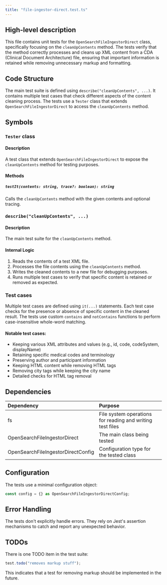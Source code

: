```yaml
---
title: "file-ingestor-direct.test.ts"
---
```


## High-level description
This file contains unit tests for the `OpenSearchFileIngestorDirect` class, specifically focusing on the `cleanUpContents` method. The tests verify that the method correctly processes and cleans up XML content from a CDA (Clinical Document Architecture) file, ensuring that important information is retained while removing unnecessary markup and formatting.

## Code Structure
The main test suite is defined using `describe("cleanUpContents", ...)`. It contains multiple test cases that check different aspects of the content cleaning process. The tests use a `Tester` class that extends `OpenSearchFileIngestorDirect` to access the `cleanUpContents` method.

## Symbols

### `Tester` class
#### Description
A test class that extends `OpenSearchFileIngestorDirect` to expose the `cleanUpContents` method for testing purposes.

#### Methods
##### `testIt(contents: string, trace?: boolean): string`
Calls the `cleanUpContents` method with the given contents and optional tracing.

### `describe("cleanUpContents", ...)`
#### Description
The main test suite for the `cleanUpContents` method.

#### Internal Logic
1. Reads the contents of a test XML file.
2. Processes the file contents using the `cleanUpContents` method.
3. Writes the cleaned contents to a new file for debugging purposes.
4. Runs multiple test cases to verify that specific content is retained or removed as expected.

### Test cases
Multiple test cases are defined using `it(...)` statements. Each test case checks for the presence or absence of specific content in the cleaned result. The tests use custom `contains` and `notContains` functions to perform case-insensitive whole-word matching.

#### Notable test cases:
- Keeping various XML attributes and values (e.g., id, code, codeSystem, displayName)
- Retaining specific medical codes and terminology
- Preserving author and participant information
- Keeping HTML content while removing HTML tags
- Removing city tags while keeping the city name
- Detailed checks for HTML tag removal

## Dependencies
| Dependency | Purpose |
|:-----------|:--------|
| fs | File system operations for reading and writing test files |
| OpenSearchFileIngestorDirect | The main class being tested |
| OpenSearchFileIngestorDirectConfig | Configuration type for the tested class |

## Configuration
The tests use a minimal configuration object:
```typescript
const config = {} as OpenSearchFileIngestorDirectConfig;
```

## Error Handling
The tests don't explicitly handle errors. They rely on Jest's assertion mechanisms to catch and report any unexpected behavior.

## TODOs
There is one TODO item in the test suite:
```typescript
test.todo("removes markup stuff");
```
This indicates that a test for removing markup should be implemented in the future.